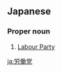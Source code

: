 ==Japanese==
{{ja-kanjitab|労|働|党}}

===Proper noun===
{{ja-pos|proper|ろうどうとう}}

# [[Labour Party]]

[[ja:労働党]]